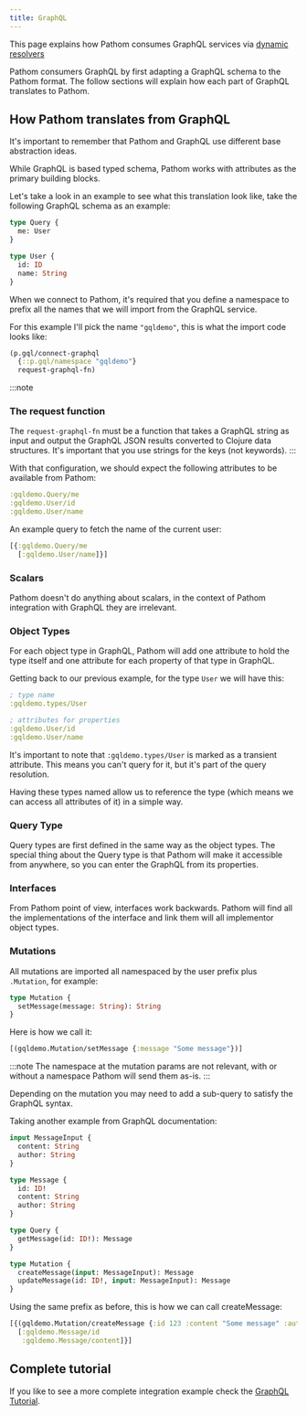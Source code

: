 ```yaml
---
title: GraphQL
---
```


This page explains how Pathom consumes GraphQL services via [dynamic resolvers](../dynamic-resolvers.mdx)

Pathom consumers GraphQL by first adapting a GraphQL schema to the Pathom format. The
follow sections will explain how each part of GraphQL translates to Pathom.

## How Pathom translates from GraphQL

It's important to remember that Pathom and GraphQL use different base abstraction ideas.

While GraphQL is based typed schema, Pathom works with attributes as the primary building blocks.

Let's take a look in an example to see what this translation look like, take the
following GraphQL schema as an example:

```graphql
type Query {
  me: User
}

type User {
  id: ID
  name: String
}
```

When we connect to Pathom, it's required that you define a namespace to prefix all
the names that we will import from the GraphQL service.

For this example I'll pick the name `"gqldemo"`, this is what the import code looks
like:

```clojure
(p.gql/connect-graphql
  {::p.gql/namespace "gqldemo"}
  request-graphql-fn)
```

:::note
### The request function

The `request-graphql-fn` must be a function that takes a GraphQL string as input and
output the GraphQL JSON results converted to Clojure data structures. It's important
that you use strings for the keys (not keywords).
:::

With that configuration, we should expect the following attributes to be available
from Pathom:

```clojure
:gqldemo.Query/me
:gqldemo.User/id
:gqldemo.User/name
```

An example query to fetch the name of the current user:

```clojure
[{:gqldemo.Query/me
  [:gqldemo.User/name]}]
```

### Scalars

Pathom doesn't do anything about scalars, in the context of Pathom integration with
GraphQL they are irrelevant.

### Object Types

For each object type in GraphQL, Pathom will add one attribute to hold the type itself
and one attribute for each property of that type in GraphQL.

Getting back to our previous example, for the type `User` we will have this:

```clojure
; type name
:gqldemo.types/User

; attributes for properties
:gqldemo.User/id
:gqldemo.User/name
```

It's important to note that `:gqldemo.types/User` is marked as a transient attribute.
This means you can't query for it, but it's part of the query resolution.

Having these types named allow us to reference the type (which means we can access
all attributes of it) in a simple way.

### Query Type

Query types are first defined in the same way as the object types. The special thing
about the Query type is that Pathom will make it accessible from anywhere, so you can
enter the GraphQL from its properties.

### Interfaces

From Pathom point of view, interfaces work backwards. Pathom will find all the
implementations of the interface and link them will all implementor object types.

### Mutations

All mutations are imported all namespaced by the user prefix plus `.Mutation`, for
example:

```graphql
type Mutation {
  setMessage(message: String): String
}
```

Here is how we call it:

```clojure
[(gqldemo.Mutation/setMessage {:message "Some message"})]
```

:::note
The namespace at the mutation params are not relevant, with or without a namespace
Pathom will send them as-is.
:::

Depending on the mutation you may need to add a sub-query to satisfy the GraphQL
syntax.

Taking another example from GraphQL documentation:

```graphql
input MessageInput {
  content: String
  author: String
}

type Message {
  id: ID!
  content: String
  author: String
}

type Query {
  getMessage(id: ID!): Message
}

type Mutation {
  createMessage(input: MessageInput): Message
  updateMessage(id: ID!, input: MessageInput): Message
}
```

Using the same prefix as before, this is how we can call createMessage:

```clojure
[{(gqldemo.Mutation/createMessage {:id 123 :content "Some message" :author "Margaret"})
  [:gqldemo.Message/id
   :gqldemo.Message/content]}]
```

## Complete tutorial

If you like to see a more complete integration example check the
[GraphQL Tutorial](/docs/tutorials/graphql-integration).
